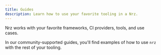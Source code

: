```yaml
---
title: Guides
description: Learn how to use your favorite tooling in a Nrz.
---
```



Nrz works with your favorite frameworks, CI providers, tools, and use cases.

In our community-supported guides, you'll find examples of how to use `nrz` with the rest of your tooling.

<Cards>
<Card
  title="Frameworks"
  description="Integrate frameworks into your Nrz"
  href="/repo/docs/guides/frameworks"
/>
<Card
  title="Continuous Integration"
  description="Use Nrz with your CI"
  href="/repo/docs/guides/ci-vendors"
/>

<Card
  title="Tools"
  description="Bring your favorite tooling"
  href="/repo/docs/guides/tools"
/>

<Card
  title="Single-package workspaces"
  description="Integrate with a standalone application"
  href="/repo/docs/guides/single-package-workspaces"
/>

<Card
  title="Generating code"
  description="Create new code fast"
  href="/repo/docs/guides/generating-code"
/>

<Card
  title="Skipping tasks"
  description="Go fast by doing nothing"
  href="/repo/docs/guides/skipping-tasks"
/>

<Card
  title="Publishing packages"
  description="Use your packages outside of your Nrz"
  href="/repo/docs/guides/publishing-libraries"
/>

<Card
  title="Handling platforms"
  description="OS, Node.js version, and other factors"
  href=""
/>

<Card
  title="Multi-language support"
  description="Many languages, one repository"
  href="/repo/docs/guides/multi-language"
/>
</Cards>
